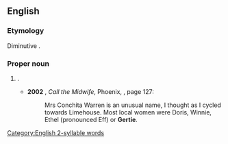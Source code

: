 ==English==

===Etymology===
Diminutive {{suffix|en||ie}}.

===Proper noun===
{{en-proper noun}}

# {{given name|female|diminutive=Gertrude}}.
#* '''2002''' {{w|Jennifer Worth}}, ''Call the Midwife'', Phoenix, {{ISBN|978-0-7538-2787-1}}, page 127:
#*: Mrs Conchita Warren is an unusual name, I thought as I cycled towards Limehouse. Most local women were Doris, Winnie, Ethel (pronounced Eff) or '''Gertie'''.

[[Category:English 2-syllable words]]